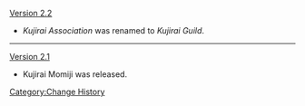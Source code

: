 [[Version 2.2]]
* ''Kujirai Association'' was renamed to ''Kujirai Guild''.
----
[[Version 2.1]]
* Kujirai Momiji was released.
<noinclude>[[Category:Change History]]</noinclude>